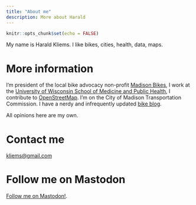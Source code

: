 ```yaml
---
title: "About me"
description: More about Harald
---
```


```r
knitr::opts_chunk$set(echo = FALSE)
```


My name is Harald Kliems. I like bikes, cities, health, data, maps.

# More information

I’m president of the local bike advocacy non-profit [Madison Bikes](https://www.madisonbikes.org/), I work at the [University of Wisconsin School of Medicine and Public Health](https://www.pediatrics.wisc.edu/research/research-groups/cox/), I contribute to [OpenStreetMap](https://www.openstreetmap.org/user/hobbesvsboyle). I'm on the City of Madison Transportation Commission. I have a nerdy and infrequently updated [bike blog](http://ride-or-pie.blogspot.com/).

All opinions here are my own.

# Contact me

[kliems@gmail.com](mailto:kliems@gmail.com)

# Follow me on Mastodon

<a href="https://fosstodon.org/@HaraldKliems" rel="me">Follow me on Mastodon!</a>.
